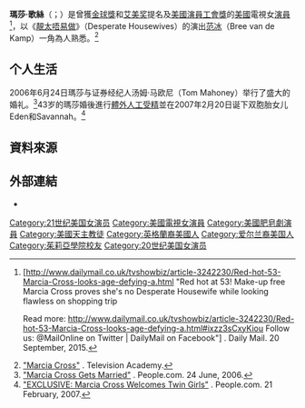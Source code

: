 {{expand|time=2015-11-22T09:22:42+00:00}}
{{藝人
| 姓名= 瑪莎·歌絲
| 類型= 女演員
| 圖片= Life Ball 2014 red carpet 080 Marcia Cross.jpg
| 圖片尺寸= 
| 圖像說明= 攝於2014年
| 英文名= Marcia Cross
| birthname = Marcia Anne Cross
| 語言= 
| 國籍= {{USA}}
| 出生日期= {{birth date and age|1962|3|25}}
| 出生地點= [[美國|美國]][[麻薩諸塞州|麻薩諸塞州]]Malborough
| 職業= [[演員|演員]]
| 信仰  = [[羅馬天主教|羅馬天主教]]
| 活躍年代 = 1984年－至今
| 配偶= {{marriage|Tom Mahoney|2006}}
| children = Eden Mahoney<br>Savannah Mahoney
}}

'''瑪莎·歌絲'''（{{lang-en|Marcia Cross，全名: Marcia Anne Cross}}；{{bd|1962年|3月25日|catIdx=C}}）是曾獲[[金球獎|金球獎]]和[[艾美奖|艾美奖]]提名及[[美國演員工會獎|美國演員工會獎]]的[[美國|美國]]電視女[[演員|演員]]<ref>[http://www.dailymail.co.uk/tvshowbiz/article-3242230/Red-hot-53-Marcia-Cross-looks-age-defying-a.html "Red hot at 53! Make-up free Marcia Cross proves she's no Desperate Housewife while looking flawless on shopping trip

Read more: http://www.dailymail.co.uk/tvshowbiz/article-3242230/Red-hot-53-Marcia-Cross-looks-age-defying-a.html#ixzz3sCxyKiou 
Follow us: @MailOnline on Twitter | DailyMail on Facebook"] {{Wayback|url=http://www.dailymail.co.uk/tvshowbiz/article-3242230/Red-hot-53-Marcia-Cross-looks-age-defying-a.html |date=20160304194402 }}. Daily Mail. 20 September, 2015.</ref>，以《[[靚太唔易做|靚太唔易做]]》（Desperate Housewives）的演出[[布莉·荷治|范冰]]（Bree van de Kamp）一角為人熟悉。<ref>[http://www.emmys.com/bios/marcia-cross "Marcia Cross"] {{Wayback|url=http://www.emmys.com/bios/marcia-cross |date=20210304190407 }}. Television Academy.</ref>

== 个人生活 ==
2006年6月24日瑪莎与证券经纪人汤姆·马欧尼（Tom Mahoney）举行了盛大的婚礼。<ref>[http://www.people.com/people/article/0,,1207403,00.html "Marcia Cross Gets Married"] {{Wayback|url=http://www.people.com/people/article/0,,1207403,00.html |date=20160401164824 }}. People.com. 24 June, 2006.</ref>43岁的瑪莎婚後進行[[體外人工受精|體外人工受精]]並在2007年2月20日诞下双胞胎女儿Eden和Savannah。<ref>[http://www.people.com/people/article/0,,20012467,00.html "EXCLUSIVE: Marcia Cross Welcomes Twin Girls"] {{WebCite|url=https://www.webcitation.org/6EiQiZ7BZ?url=http://www.people.com/people/article/0,,20012467,00.html |date=20130226082206 |dateformat=iso }}. People.com. 21 February, 2007.</ref>

== 資料來源 ==
{{Reflist}}

== 外部連結 ==
{{Commons category|Marcia Cross}}
* {{IMDb name|0189220}}

{{DEFAULTSORT: Cross, Marcia}}
[[Category:21世纪美国女演员|Category:21世纪美国女演员]]
[[Category:美國電視女演員|Category:美國電視女演員]]
[[Category:美國肥皂劇演員|Category:美國肥皂劇演員]]
[[Category:美國天主教徒|Category:美國天主教徒]]
[[Category:英格蘭裔美國人|Category:英格蘭裔美國人]]
[[Category:爱尔兰裔美国人|Category:爱尔兰裔美国人]]
[[Category:茱莉亞學院校友|Category:茱莉亞學院校友]]
[[Category:20世纪美国女演员|Category:20世纪美国女演员]]